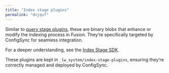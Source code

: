 ```yaml
---
title: "Index stage plugins"
permalink: "dnjquf"
---
```


Similar to [query stage plugins](/fusion/5.9/l1mi38/query-stage-plugins), these are binary blobs that enhance or modify the indexing process in Fusion.
They’re specifically targeted by ConfigSync for seamless integration.

For a deeper understanding, see the [Index Stage SDK](/fusion/5.9/159/index-stage-sdk).

These plugins are kept in `_lw_system/index-stage-plugins`, ensuring they’re correctly managed and deployed by ConfigSync.